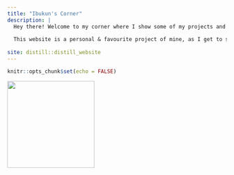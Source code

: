 ```yaml
---
title: "Ibukun's Corner"
description: |
  Hey there! Welcome to my corner where I show some of my projects and interests.
  
  This website is a personal & favourite project of mine, as I get to show you what projects I've been working on. My LinkedIn is at the top right corner of this page, if you need to reach out. Again, Welcome!
  
site: distill::distill_website
---
```


```r
knitr::opts_chunk$set(echo = FALSE)

```


![](ig.jpg){width=200}


